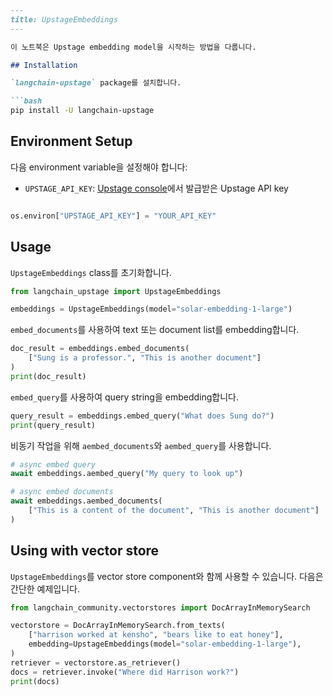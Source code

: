 ```markdown
---
title: UpstageEmbeddings
---

이 노트북은 Upstage embedding model을 시작하는 방법을 다룹니다.

## Installation

`langchain-upstage` package를 설치합니다.

```bash
pip install -U langchain-upstage
```

## Environment Setup

다음 environment variable을 설정해야 합니다:

- `UPSTAGE_API_KEY`: [Upstage console](https://console.upstage.ai/)에서 발급받은 Upstage API key

```python

os.environ["UPSTAGE_API_KEY"] = "YOUR_API_KEY"
```

## Usage

`UpstageEmbeddings` class를 초기화합니다.

```python
from langchain_upstage import UpstageEmbeddings

embeddings = UpstageEmbeddings(model="solar-embedding-1-large")
```

`embed_documents`를 사용하여 text 또는 document list를 embedding합니다.

```python
doc_result = embeddings.embed_documents(
    ["Sung is a professor.", "This is another document"]
)
print(doc_result)
```

`embed_query`를 사용하여 query string을 embedding합니다.

```python
query_result = embeddings.embed_query("What does Sung do?")
print(query_result)
```

비동기 작업을 위해 `aembed_documents`와 `aembed_query`를 사용합니다.

```python
# async embed query
await embeddings.aembed_query("My query to look up")
```

```python
# async embed documents
await embeddings.aembed_documents(
    ["This is a content of the document", "This is another document"]
)
```

## Using with vector store

`UpstageEmbeddings`를 vector store component와 함께 사용할 수 있습니다. 다음은 간단한 예제입니다.

```python
from langchain_community.vectorstores import DocArrayInMemorySearch

vectorstore = DocArrayInMemorySearch.from_texts(
    ["harrison worked at kensho", "bears like to eat honey"],
    embedding=UpstageEmbeddings(model="solar-embedding-1-large"),
)
retriever = vectorstore.as_retriever()
docs = retriever.invoke("Where did Harrison work?")
print(docs)
```
```